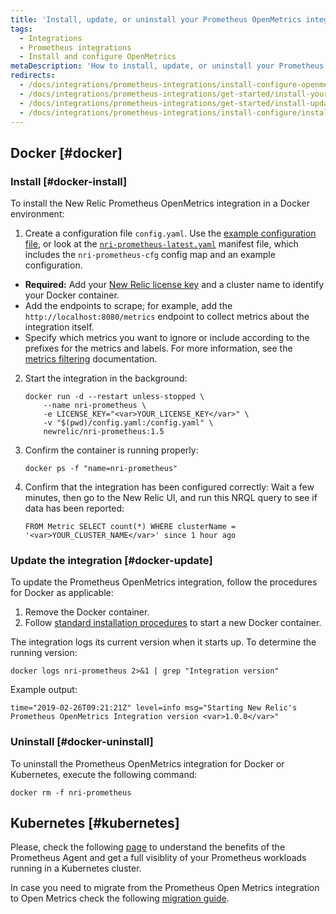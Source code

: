 ```yaml
---
title: 'Install, update, or uninstall your Prometheus OpenMetrics integration'
tags:
  - Integrations
  - Prometheus integrations
  - Install and configure OpenMetrics
metaDescription: 'How to install, update, or uninstall your Prometheus OpenMetrics integration with New Relic for your Docker or Kubernetes environment.'
redirects:
  - /docs/integrations/prometheus-integrations/install-configure-openmetrics/install-update-or-uninstall-your-prometheus-openmetrics-integration
  - /docs/integrations/prometheus-integrations/get-started/install-your-prometheus-openmetrics-integration
  - /docs/integrations/prometheus-integrations/get-started/install-update-or-uninstall-your-prometheus-openmetrics-integration
  - /docs/integrations/prometheus-integrations/install-configure/install-update-or-uninstall-your-prometheus-openmetrics-integration
---
```



## Docker [#docker]

### Install [#docker-install]

To install the New Relic Prometheus OpenMetrics integration in a Docker environment:

1. Create a configuration file `config.yaml`. Use the [example configuration file](/docs/integrations/prometheus-integrations/install-configure/configure-prometheus-openmetrics-integration#example-configuration-file), or look at the [`nri-prometheus-latest.yaml`](https://download.newrelic.com/infrastructure_agent/integrations/kubernetes/nri-prometheus-latest.yaml) manifest file, which includes the `nri-prometheus-cfg` config map and an example configuration.

* **Required:** Add your [New Relic license key](/docs/apis/intro-apis/new-relic-api-keys/#ingest-license-key) and a cluster name to identify your Docker container.
* Add the endpoints to scrape; for example, add the `http://localhost:8080/metrics` endpoint to collect metrics about the integration itself.
* Specify which metrics you want to ignore or include according to the prefixes for the metrics and labels. For more information, see the [metrics filtering](/docs/integrations/prometheus-integrations/configure/filter-prometheus-metrics) documentation.

2. Start the integration in the background:

   ```
   docker run -d --restart unless-stopped \
       --name nri-prometheus \
       -e LICENSE_KEY="<var>YOUR_LICENSE_KEY</var>" \
       -v "$(pwd)/config.yaml:/config.yaml" \
       newrelic/nri-prometheus:1.5
   ```

3. Confirm the container is running properly:

   ```
   docker ps -f "name=nri-prometheus"
   ```

4. Confirm that the integration has been configured correctly: Wait a few minutes, then go to the New Relic UI, and run this NRQL query to see if data has been reported:

   ```
   FROM Metric SELECT count(*) WHERE clusterName = '<var>YOUR_CLUSTER_NAME</var>' since 1 hour ago
   ```

<InstallFeedback />

### Update the integration [#docker-update]

To update the Prometheus OpenMetrics integration, follow the procedures for Docker as applicable:

1. Remove the Docker container.
2. Follow [standard installation procedures](#docker-install) to start a new Docker container.

The integration logs its current version when it starts up. To determine the running version:

```
docker logs nri-prometheus 2>&1 | grep "Integration version"
```

Example output:

```
time="2019-02-26T09:21:21Z" level=info msg="Starting New Relic's Prometheus OpenMetrics Integration version <var>1.0.0</var>"
```

### Uninstall [#docker-uninstall]

To uninstall the Prometheus OpenMetrics integration for Docker or Kubernetes, execute the following command:

```
docker rm -f nri-prometheus
```

## Kubernetes [#kubernetes]

Please, check the following [page](/docs/infrastructure/prometheus-integrations/install-configure-prometheus-agent/install-prometheus-agent) to understand the benefits of the Prometheus Agent and get a full visiblity of your Prometheus workloads running in a Kubernetes cluster.

In case you need to migrate from the Prometheus Open Metrics integration to Open Metrics check the following [migration guide](/docs/infrastructure/prometheus-integrations/install-configure-prometheus-agent/migration-guide).
